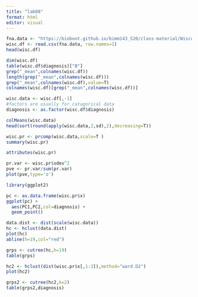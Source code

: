```yaml
---
title: "lab08"
format: html
editor: visual
---
```


```r
fna.data <- "https://bioboot.github.io/bimm143_S20/class-material/WisconsinCancer.csv"
wisc.df <- read.csv(fna.data, row.names=1)
head(wisc.df)
```

```r
dim(wisc.df)
table(wisc.df$diagnosis)["B"]
grep("_mean",colnames(wisc.df))
length(grep("_mean",colnames(wisc.df)))
grep("_mean",colnames(wisc.df),value=T)
colnames(wisc.df)[grep("_mean",colnames(wisc.df))]
```

```r
wisc.data <- wisc.df[,-1]
#factors are usually for catagorical data
diagnosis <- as.factor(wisc.df$diagnosis) 
```

```r
colMeans(wisc.data)
head(sort(round(apply(wisc.data,2,sd),2),decreasing=T))
```

```r
wisc.pr <- prcomp(wisc.data,scale=T )
summary(wisc.pr)
```

```r
attributes(wisc.pr)
```

```r
pr.var <- wisc.pr$sdev^2
pve <- pr.var/sum(pr.var)
plot(pve,type='o')
```

```r
library(ggplot2)

pc <- as.data.frame(wisc.pr$x)
ggplot(pc) +
  aes(PC1,PC2,col=diagnosis) +
  geom_point()
```

```r
data.dist <- dist(scale(wisc.data))
hc <- hclust(data.dist)
plot(hc)
abline(h=19,col="red")
```

```r
grps <- cutree(hc,h=19)
table(grps)
```

```r
hc2 <- hclust(dist(wisc.pr$x[,1:3]),method="ward.D2")
plot(hc2)
```

```r
grps2 <- cutree(hc2,k=2)
table(grps2,diagnosis)
```
